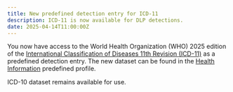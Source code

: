 ```yaml
---
title: New predefined detection entry for ICD-11
description: ICD-11 is now available for DLP detections.
date: 2025-04-14T11:00:00Z
---
```


You now have access to the World Health Organization (WHO) 2025 edition of the [International Classification of Diseases 11th Revision (ICD-11)](https://www.who.int/news/item/14-02-2025-who-releases-2025-update-to-the-international-classification-of-diseases-%28icd-11%29) as a predefined detection entry. The new dataset can be found in the [Health Information](/cloudflare-one/policies/data-loss-prevention/dlp-profiles/predefined-profiles/#health-information) predefined profile.

ICD-10 dataset remains available for use.
